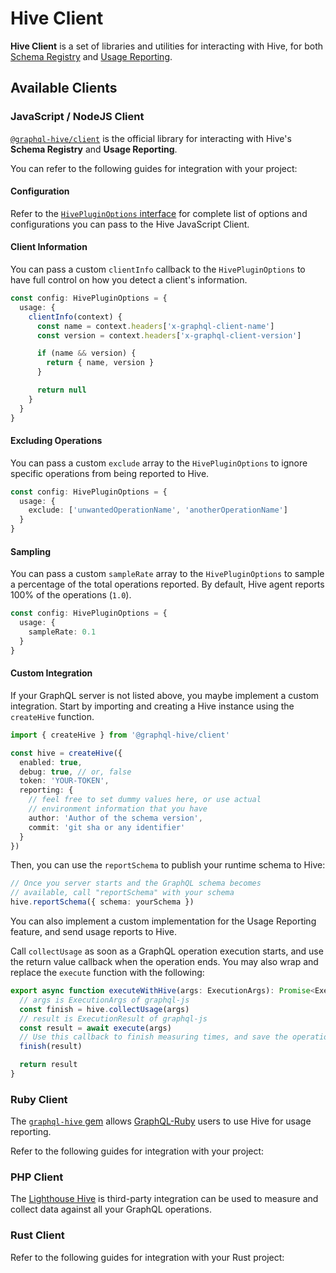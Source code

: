 
# Hive Client

**Hive Client** is a set of libraries and utilities for interacting with Hive, for both
[Schema Registry](/docs/features/schema-registry) and
[Usage Reporting](/docs/features/usage-reporting).

## Available Clients

### JavaScript / NodeJS Client

[`@graphql-hive/client`](https://npmjs.com/package/@graphql-hive/client) is the official library for
interacting with Hive's **Schema Registry** and **Usage Reporting**.

You can refer to the following guides for integration with your project:

<Cards>
  <Card arrow title="GraphQL Yoga" href="/docs/integrations/graphql-yoga" />
  <Card arrow title="Envelop" href="/docs/integrations/envelop" />
  <Card arrow title="Schema-Stitching Gateway" href="/docs/integrations/schema-stitching" />
  <Card arrow title="Apollo-Server" href="/docs/integrations/apollo-server" />
  <Card arrow title="Apollo Gateway" href="/docs/integrations/apollo-gateway" />
  <Card arrow title="GraphQL Mesh" href="/docs/integrations/graphql-mesh" />
</Cards>

#### Configuration

Refer to the
[`HivePluginOptions` interface](https://github.com/kamilkisiela/graphql-hive/blob/main/packages/libraries/client/src/internal/types.ts#LL40C29-L40C29)
for complete list of options and configurations you can pass to the Hive JavaScript Client.

#### Client Information

You can pass a custom `clientInfo` callback to the `HivePluginOptions` to have full control on how
you detect a client's information.

```ts
const config: HivePluginOptions = {
  usage: {
    clientInfo(context) {
      const name = context.headers['x-graphql-client-name']
      const version = context.headers['x-graphql-client-version']

      if (name && version) {
        return { name, version }
      }

      return null
    }
  }
}
```

#### Excluding Operations

You can pass a custom `exclude` array to the `HivePluginOptions` to ignore specific operations from
being reported to Hive.

```ts
const config: HivePluginOptions = {
  usage: {
    exclude: ['unwantedOperationName', 'anotherOperationName']
  }
}
```

#### Sampling

You can pass a custom `sampleRate` array to the `HivePluginOptions` to sample a percentage of the
total operations reported. By default, Hive agent reports 100% of the operations (`1.0`).

```ts
const config: HivePluginOptions = {
  usage: {
    sampleRate: 0.1
  }
}
```

#### Custom Integration

If your GraphQL server is not listed above, you maybe implement a custom integration. Start by
importing and creating a Hive instance using the `createHive` function.

```ts
import { createHive } from '@graphql-hive/client'

const hive = createHive({
  enabled: true,
  debug: true, // or, false
  token: 'YOUR-TOKEN',
  reporting: {
    // feel free to set dummy values here, or use actual
    // environment information that you have
    author: 'Author of the schema version',
    commit: 'git sha or any identifier'
  }
})
```

Then, you can use the `reportSchema` to publish your runtime schema to Hive:

```ts
// Once you server starts and the GraphQL schema becomes
// available, call "reportSchema" with your schema
hive.reportSchema({ schema: yourSchema })
```

You can also implement a custom implementation for the Usage Reporting feature, and send usage
reports to Hive.

Call `collectUsage` as soon as a GraphQL operation execution starts, and use the return value
callback when the operation ends. You may also wrap and replace the `execute` function with the
following:

```ts
export async function executeWithHive(args: ExecutionArgs): Promise<ExecutionResult> {
  // args is ExecutionArgs of graphql-js
  const finish = hive.collectUsage(args)
  // result is ExecutionResult of graphql-js
  const result = await execute(args)
  // Use this callback to finish measuring times, and save the operation report
  finish(result)

  return result
}
```

### Ruby Client

The [`graphql-hive` gem](https://github.com/charlypoly/graphql-ruby-hive) allows
[GraphQL-Ruby](https://graphql-ruby.org/) users to use Hive for usage reporting.

Refer to the following guides for integration with your project:

<Cards>
  <Card arrow title="GraphQL-Ruby" href="/docs/integrations/graphql-ruby" />
</Cards>

### PHP Client

The [Lighthouse Hive](https://github.com/stayallive/lighthouse-graphql-hive) is third-party
integration can be used to measure and collect data against all your GraphQL operations.

<Cards>
  <Card arrow title="Lighthouse (Laravel)" href="/docs/integrations/lighthouse" />
</Cards>

### Rust Client

Refer to the following guides for integration with your Rust project:

<Cards>
  <Card arrow title="Apollo Router" href="/docs/integrations/apollo-router" />
</Cards>
